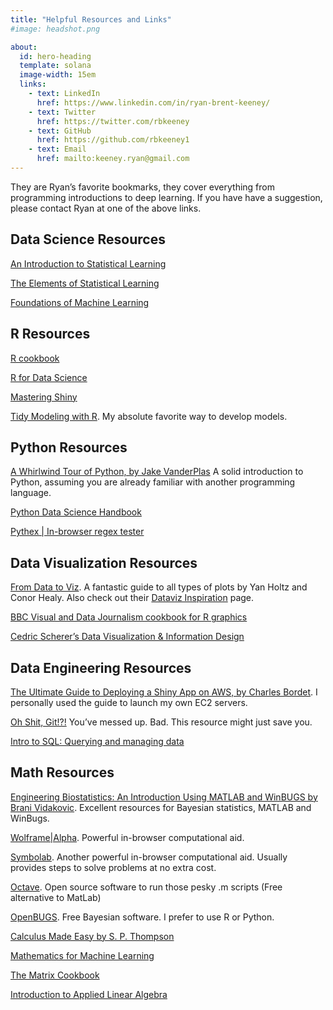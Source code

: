 ```yaml
---
title: "Helpful Resources and Links"
#image: headshot.png

about:
  id: hero-heading
  template: solana
  image-width: 15em
  links:
    - text: LinkedIn
      href: https://www.linkedin.com/in/ryan-brent-keeney/
    - text: Twitter
      href: https://twitter.com/rbkeeney
    - text: GitHub
      href: https://github.com/rbkeeney1
    - text: Email
      href: mailto:keeney.ryan@gmail.com
---
```


::: {#hero-heading}
They are Ryan's favorite bookmarks, they cover everything from programming introductions to deep learning. If you have have a suggestion, please contact Ryan at one of the above links.
:::

## Data Science Resources

[An Introduction to Statistical Learning](https://www.statlearning.com/)

[The Elements of Statistical Learning](https://hastie.su.domains/Papers/ESLII.pdf)

[Foundations of Machine Learning](https://cs.nyu.edu/~mohri/mlbook/)

## R Resources

[R cookbook](http://www.cookbook-r.com/)

[R for Data Science](https://r4ds.had.co.nz/)

[Mastering Shiny](https://mastering-shiny.org/index.html)

[Tidy Modeling with R](https://www.tmwr.org/). My absolute favorite way to develop models.

## Python Resources

[A Whirlwind Tour of Python, by Jake VanderPlas](https://jakevdp.github.io/WhirlwindTourOfPython/) A solid introduction to Python, assuming you are already familiar with another programming language.

[Python Data Science Handbook](https://jakevdp.github.io/PythonDataScienceHandbook/)

[Pythex \| In-browser regex tester](https://pythex.org/)

## Data Visualization Resources

[From Data to Viz](https://www.data-to-viz.com/). A fantastic guide to all types of plots by Yan Holtz and Conor Healy. Also check out their [Dataviz Inspiration](https://www.dataviz-inspiration.com/) page.

[BBC Visual and Data Journalism cookbook for R graphics](https://bbc.github.io/rcookbook/#how_to_create_bbc_style_graphics)

[Cedric Scherer's Data Visualization & Information Design](https://cedricscherer.netlify.app/top/dataviz/)

## Data Engineering Resources

[The Ultimate Guide to Deploying a Shiny App on AWS, by Charles Bordet](https://www.charlesbordet.com/en/guide-shiny-aws/#). I personally used the guide to launch my own EC2 servers.

[Oh Shit, Git!?!](https://ohshitgit.com/) You've messed up. Bad. This resource might just save you.

[Intro to SQL: Querying and managing data](https://www.khanacademy.org/computing/computer-programming/sql)

## Math Resources

[Engineering Biostatistics: An Introduction Using MATLAB and WinBUGS by Brani Vidakovic](https://statbook.gatech.edu/statb4.pdf). Excellent resources for Bayesian statistics, MATLAB and WinBugs.

[Wolframe\|Alpha](https://www.wolframalpha.com/). Powerful in-browser computational aid.

[Symbolab](https://www.symbolab.com/). Another powerful in-browser computational aid. Usually provides steps to solve problems at no extra cost.

[Octave](https://octave-online.net/). Open source software to run those pesky .m scripts (Free alternative to MatLab)

[OpenBUGS](https://www.mrc-bsu.cam.ac.uk/software/bugs/openbugs/). Free Bayesian software. I prefer to use R or Python.

[Calculus Made Easy by S. P. Thompson](https://calculusmadeeasy.org/)

[Mathematics for Machine Learning](https://mml-book.github.io/book/mml-book.pdf)

[The Matrix Cookbook](The%20Matrix%20Cookbook)

[Introduction to Applied Linear Algebra](https://web.stanford.edu/~boyd/vmls/vmls.pdf)
